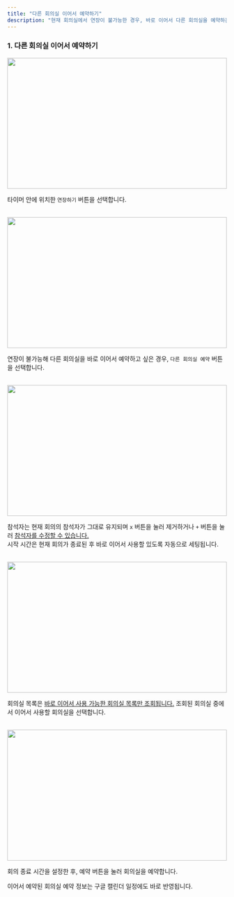 ```yaml
---
title: "다른 회의실 이어서 예약하기"
description: "현재 회의실에서 연장이 불가능한 경우, 바로 이어서 다른 회의실을 예약하는 방법입니다"
---
```


### 1. 다른 회의실 이어서 예약하기

<img src="/images/tablet/meeting-extend/book-diff-room/img1.png" width="100%" height="300" />

타이머 안에 위치한 `연장하기` 버튼을 선택합니다.

<br />

<img src="/images/tablet/meeting-extend/book-diff-room/img2.png" width="100%" height="300" />

연장이 불가능해 다른 회의실을 바로 이어서 예약하고 싶은 경우, `다른 회의실 예약` 버튼을 선택합니다.

<br />

<img src="/images/tablet/meeting-extend/book-diff-room/img3.png" width="100%" height="300" />

참석자는 현재 회의의 참석자가 그대로 유지되며 `x` 버튼을 눌러 제거하거나 `+` 버튼을 눌러 <u>참석자를 수정할 수 있습니다.</u><br />
시작 시간은 현재 회의가 종료된 후 바로 이어서 사용할 있도록 자동으로 세팅됩니다.

<br />

<img src="/images/tablet/meeting-extend/book-diff-room/img4.png" width="100%" height="300" />

회의실 목록은 <u>바로 이어서 사용 가능한 회의실 목록만 조회됩니다.</u> 조회된 회의실 중에서 이어서 사용할 회의실을 선택합니다.

<br />

<img src="/images/tablet/meeting-extend/book-diff-room/img5.png" width="100%" height="300" />

회의 종료 시간을 설정한 후, 예약 버튼을 눌러 회의실을 예약합니다.

<Info>
    이어서 예약된 회의실 예약 정보는 구글 캘린더 일정에도 바로 반영됩니다.
</Info>